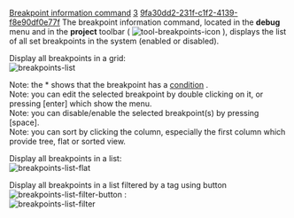 [[Property:title|Breakpoint information command]]
[[Property:weight|3]]
[[Property:uuid|9fa30dd2-231f-c1f2-4139-f8e90df0e77f]]
The breakpoint information command, located in the '''debug''' menu and in the '''project''' toolbar (  [[Image:tool-breakpoints-icon]]  ), displays the list of all set breakpoints in the system (enabled or disabled). 

Display all breakpoints in a grid:<br/>

[[Image:breakpoints-list]] 

Note: the * shows that the breakpoint has a [[Breakpoint menu|condition]] .<br/>
Note: you can edit the selected breakpoint by double clicking on it, or pressing [enter] which show the menu.<br/>
Note: you can disable/enable the selected breakpoint(s) by pressing [space].<br/>
Note: you can sort by clicking the column, especially the first column which provide tree, flat or sorted view. 

Display all breakpoints in a list:<br/>

[[Image:breakpoints-list-flat]]

Display all breakpoints in a list filtered by a tag using button [[Image:breakpoints-list-filter-button]] : <br/>

[[Image:breakpoints-list-filter]]

{{seealso|<br/>
[[Breakpoint commands|Breakpoints commands]]  <br/>
[[Breakpoint information command|Breakpoint information command]]  <br/>
}}




